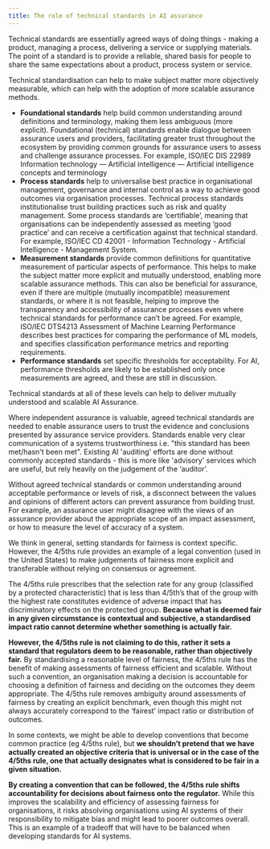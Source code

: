 ```yaml
---
title: The role of technical standards in AI assurance
---
```



<CookieBanner />

<OutboundLink href="https://www.bsigroup.com/en-GB/standards/Information-about-standards/what-is-a-standard/#:~:text=In%20essence%2C%20a%20standard%20is,and%20used%20by%20their%20customers.">Technical standards</OutboundLink> are essentially agreed ways of doing things - making a product, managing a process, delivering a service or supplying materials. The point of a standard is to provide a reliable, shared basis for people to share the same expectations about a product, process system or service.

Technical standardisation can help to make subject matter more objectively measurable, which can help with the adoption of more scalable assurance methods.

- **Foundational standards** help build common understanding around definitions and terminology, making them less ambiguous (more explicit). Foundational (technical) standards enable dialogue between assurance users and providers, facilitating greater trust throughout the ecosystem by providing common grounds for assurance users to assess and challenge assurance processes. For example, <OutboundLink href="https://www.iso.org/standard/74296.html">ISO/IEC DIS 22989</OutboundLink> Information technology — Artificial intelligence — Artificial intelligence concepts and terminology
- **Process standards** help to universalise best practice in organisational management, governance and internal control as a way to achieve good outcomes via organisation processes. Technical process standards institutionalise trust building practices such as risk and quality management. Some process standards are ‘certifiable’, meaning that organisations can be independently assessed as meeting ‘good practice’ and can receive a certification against that technical standard. For example, <OutboundLink href="https://www.iso.org/standard/81230.html">ISO/IEC CD 42001</OutboundLink> - Information Technology - Artificial Intelligence - Management System.
- **Measurement standards** provide common definitions for quantitative measurement of particular aspects of performance. This helps to make the subject matter more explicit and mutually understood, enabling more scalable assurance methods. This can also be beneficial for assurance, even if there are multiple (mutually incompatible) measurement standards, or where it is not feasible, helping to improve the transparency and accessibility of assurance processes even where technical standards for performance can’t be agreed. For example, <OutboundLink href="https://www.iso.org/standard/79799.html">ISO/IEC DTS4213</OutboundLink> Assessment of Machine Learning Performance describes best practices for comparing the performance of ML models, and specifies classification performance metrics and reporting requirements.
- **Performance standards** set specific thresholds for acceptability. For AI, performance thresholds are likely to be established only once measurements are agreed, and these are still in discussion. 


Technical standards at all of these levels can help to deliver mutually understood and scalable AI Assurance.

Where independent assurance is valuable, agreed technical standards are needed to enable assurance users to trust the evidence and conclusions presented by assurance service providers. Standards enable very clear communication of a systems trustworthiness i.e. "this standard has been met/hasn't been met". Existing AI 'auditing' efforts are done without commonly accepted standards - this is more like 'advisory' services which are useful, but rely heavily on the judgement of the ‘auditor’.

Without agreed technical standards or common understanding around acceptable performance or levels of risk, a disconnect between the values and opinions of different actors can prevent assurance from building trust. For example, an assurance user might disagree with the views of an assurance provider about the appropriate scope of an impact assessment, or how to measure the level of accuracy of a system.

<Collapse label="Case study: Setting conventions for reasonable expectations of fairness">

We think in general, setting standards for fairness is context specific. However, the <OutboundLink href="https://www.uniformguidelines.com/uniform-guidelines.html#12">4/5ths rule</OutboundLink> provides an example of a legal convention (used in the United States) to make judgements of fairness more explicit and transferable without relying on consensus or agreement.

The 4/5ths rule prescribes that the selection rate for any group (classified by a protected characteristic) that is less than 4/5th’s that of the group with the highest rate constitutes evidence of adverse impact that has discriminatory effects on the protected group. **Because what is deemed fair in any given circumstance is contextual and subjective, a standardised impact ratio cannot determine whether something is actually fair.**

**However, the 4/5ths rule is not claiming to do this, rather it sets a standard that regulators deem to be reasonable, rather than objectively fair.** By standardising a reasonable level of fairness, the 4/5ths rule has the benefit of making assessments of fairness efficient and scalable. Without such a convention, an organisation making a decision is accountable for choosing a definition of fairness and deciding on the outcomes they deem appropriate. The 4/5ths rule removes ambiguity around assessments of fairness by creating an explicit benchmark, even though this might not always accurately correspond to the ‘fairest’ impact ratio or distribution of outcomes.

In some contexts, we might be able to develop conventions that become common practice (eg 4/5ths rule), but **we shouldn’t pretend that we have actually created an objective criteria that is universal or in the case of the 4/5ths rule, one that actually designates what is considered to be fair in a given situation.**

**By creating a convention that can be followed, the 4/5ths rule shifts accountability for decisions about fairness onto the regulator.** While this improves the scalability and efficiency of assessing fairness for organisations, it risks absolving organisations using AI systems of their responsibility to mitigate bias and might lead to poorer outcomes overall. This is an example of a tradeoff that will have to be balanced when developing standards for AI systems.

</Collapse>

<License />
